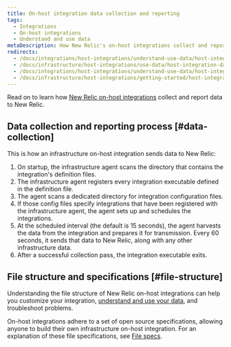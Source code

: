 ```yaml
---
title: On-host integration data collection and reporting
tags:
  - Integrations
  - On-host integrations
  - Understand and use data
metaDescription: How New Relic's on-host integrations collect and report data to New Relic products.
redirects:
  - /docs/integrations/host-integrations/understand-use-data/host-integration-data-collection-reporting
  - /docs/infrastructure/host-integrations/use-data/host-integration-data-collection-reporting
  - /docs/integrations/host-integrations/understand-use-data/host-integration-file-structure
  - /docs/infrastructure/host-integrations/getting-started/host-integration-file-structure
---
```


Read on to learn how [New Relic on-host integrations](/docs/infrastructure/host-integrations/getting-started/introduction-host-integrations) collect and report data to New Relic.

## Data collection and reporting process [#data-collection]

This is how an infrastructure on-host integration sends data to New Relic:

1. On startup, the infrastructure agent scans the directory that contains the integration's definition files.
2. The infrastructure agent registers every integration executable defined in the definition file.
3. The agent scans a dedicated directory for integration configuration files.
4. If those config files specify integrations that have been registered with the infrastructure agent, the agent sets up and schedules the integrations.
5. At the scheduled interval (the default is 15 seconds), the agent harvests the data from the integration and prepares it for transmission. Every 60 seconds, it sends that data to New Relic, along with any other infrastructure data.
6. After a successful collection pass, the integration executable exits.

## File structure and specifications [#file-structure]

Understanding the file structure of New Relic on-host integrations can help you customize your integration, [understand and use your data](/docs/infrastructure/integrations/find-use-infrastructure-integration-data), and troubleshoot problems.

On-host integrations adhere to a set of open source specifications, allowing anyone to build their own infrastructure on-host integration. For an explanation of these file specifications, see [File specs](/docs/integrations/integrations-sdk/file-specifications).
